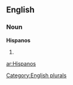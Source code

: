==English==

===Noun===
'''Hispanos'''

# {{plural of|[[Hispano]]}}

[[Category:English plurals]]

[[ar:Hispanos]]